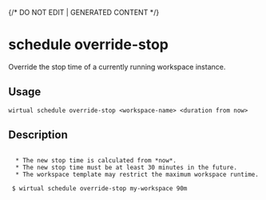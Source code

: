 {/* DO NOT EDIT | GENERATED CONTENT */}

# schedule override-stop

Override the stop time of a currently running workspace instance.

## Usage

```console
wirtual schedule override-stop <workspace-name> <duration from now>
```

## Description

```console

  * The new stop time is calculated from *now*.
  * The new stop time must be at least 30 minutes in the future.
  * The workspace template may restrict the maximum workspace runtime.

 $ wirtual schedule override-stop my-workspace 90m
```
